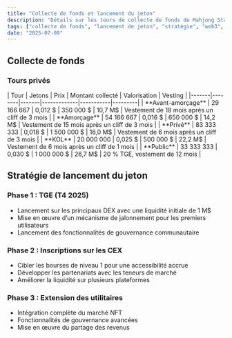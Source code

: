 ```yaml
---
title: "Collecte de fonds et lancement du jeton"
description: "Détails sur les tours de collecte de fonds de Mahjong Stars, la stratégie de lancement du jeton et le déploiement progressif du $TILE."
tags: ["collecte de fonds", "lancement de jeton", "stratégie", "web3", "tokenomics"]
date: "2025-07-09"
---
```



## Collecte de fonds

### Tours privés

<Card className='mt-4 w-fit'>
| Tour | Jetons | Prix | Montant collecté | Valorisation | Vesting |
|-------|--------|-------|-------------|-----------|---------|
| **Avant-amorçage** | 29 166 667 | 0,012 $ | 350 000 $ | 10,7 M$ | Vestement de 18 mois après un cliff de 3 mois |
| **Amorçage** | 54 166 667 | 0,016 $ | 650 000 $ | 14,2 M$ | Vestement de 15 mois après un cliff de 3 mois |
| **Privé** | 83 333 333 | 0,018 $ | 1 500 000 $ | 16,0 M$ | Vestement de 6 mois après un cliff de 3 mois |
| **KOL** | 20 000 000 | 0,025 $ | 500 000 $ | 22,2 M$ | Vestement de 6 mois après un cliff de 1 mois |
| **Public** | 33 333 333 | 0,030 $ | 1 000 000 $ | 26,7 M$ | 20 % TGE, vestement de 12 mois |
</Card>

## Stratégie de lancement du jeton

### Phase 1 : TGE (T4 2025)
- Lancement sur les principaux DEX avec une liquidité initiale de 1 M$
- Mise en œuvre d’un mécanisme de jalonnement pour les premiers utilisateurs
- Lancement des fonctionnalités de gouvernance communautaire

### Phase 2 : Inscriptions sur les CEX
- Cibler les bourses de niveau 1 pour une accessibilité accrue
- Développer les partenariats avec les teneurs de marché
- Améliorer la liquidité sur plusieurs plateformes

### Phase 3 : Extension des utilitaires
- Intégration complète du marché NFT
- Fonctionnalités de gouvernance avancées
- Mise en œuvre du partage des revenus
